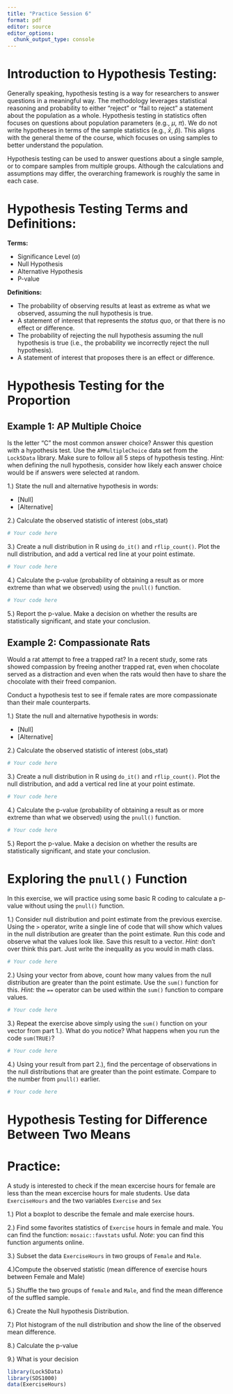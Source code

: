 ```yaml
---
title: "Practice Session 6"
format: pdf
editor: source
editor_options: 
  chunk_output_type: console
---
```


# Introduction to Hypothesis Testing:

Generally speaking, hypothesis testing is a way for researchers to answer questions in a meaningful way. The
methodology leverages statistical reasoning and probability to either "reject" or "fail to reject" 
a statement about the population as a whole. Hypothesis testing in statistics often focuses on questions about population parameters (e.g., $\mu$, $\pi$). We do not write hypotheses in terms of the sample statistics (e.g., $\bar x$, $\hat p$). This aligns with the general theme of the course, which focuses on using samples to better understand the population.\  

Hypothesis testing can be used to answer questions about a single sample, or to compare samples from multiple groups. Although the calculations and assumptions may differ, the overarching framework is roughly the same in each case.

# Hypothesis Testing Terms and Definitions:

**Terms:**

* Significance Level ($\alpha$)
* Null Hypothesis
* Alternative Hypothesis
* P-value

**Definitions:**

* The probability of observing results at least as extreme as what we observed, assuming the null hypothesis is true.
* A statement of interest that represents the *status quo*, or that there is no effect or difference.
* The probability of rejecting the null hypothesis assuming the null hypothesis is true (i.e., the probability we incorrectly reject the null hypothesis).
* A statement of interest that proposes there is an effect or difference.

# Hypothesis Testing for the Proportion

## Example 1: AP Multiple Choice

Is the letter "C" the most common answer choice? Answer this question with a hypothesis test. Use
the `APMultipleChoice` data set from the `Lock5Data` library. Make sure to follow all 5 steps of
hypothesis testing. *Hint:* when defining the null hypothesis, consider how likely each answer choice
would be if answers were selected at random.

1.) State the null and alternative hypothesis in words:

* [Null]
* [Alternative]

2.) Calculate the observed statistic of interest (obs_stat)

```r
# Your code here
```

3.) Create a null distribution in R using `do_it()` and `rflip_count()`. Plot the null distribution, and add a vertical red line at your point estimate.

```r
# Your code here
```

4.) Calculate the p-value (probability of obtaining a result as or more extreme than what we observed) using the `pnull()` function. 

```r
# Your code here
```

5.) Report the p-value. Make a decision on whether the results are statistically significant, and state your conclusion.

## Example 2: Compassionate Rats

Would a rat attempt to free a trapped rat? In a recent study, some rats showed compassion by freeing another trapped rat, even when chocolate served as a distraction and even when the rats would then have to share the chocolate with their freed companion.\ 

Conduct a hypothesis test to see if female rates are more compassionate than their male counterparts. 

1.) State the null and alternative hypothesis in words:

* [Null]
* [Alternative]

2.) Calculate the observed statistic of interest (obs_stat)

```r
# Your code here
```

3.) Create a null distribution in R using `do_it()` and `rflip_count()`. Plot the null distribution, and add a vertical red line at your point estimate.

```r
# Your code here
```

4.) Calculate the p-value (probability of obtaining a result as or more extreme than what we observed) using the `pnull()` function.

```r
# Your code here
```

5.) Report the p-value. Make a decision on whether the results are statistically significant, and state your conclusion.

# Exploring the `pnull()` Function

In this exercise, we will practice using some basic R coding to calculate a p-value without using the `pnull()` function. 

1.) Consider null distribution and point estimate from the previous exercise. Using the `>` operator, write a single line of code that will show which values in the null distribution are greater than the point estimate. Run this code and observe what the values look like. Save this result to a vector. *Hint:* don't over think this part. Just write the inequality as you would in math class.

```r
# Your code here
```

2.) Using your vector from above, count how many values from the null distribution are greater than the point estimate. Use the `sum()` function for this. *Hint:* the `==` operator can be used within the `sum()` function to compare values.

```r
# Your code here
```

3.) Repeat the exercise above simply using the `sum()` function on your vector from part 1.). What do you notice? What happens when you run the code `sum(TRUE)`?

```r
# Your code here
```

4.) Using your result from part 2.), find the percentage of observations in the null distributions that are greater than the point estimate. Compare to the number from `pnull()` earlier.

```r
# Your code here
```

# Hypothesis Testing for Difference Between Two Means

# Practice: 

A study is interested to check if the mean excercise hours for female are less than the mean excercise hours for male students. Use data `ExerciseHours` and the two variables `Exercise` and `Sex`

1.) Plot a boxplot to describe the female and male exercise hours.

2.) Find some favorites statistics of `Exercise` hours in female and male. You can find the function: `mosaic::favstats` usful. *Note*: you can find this function arguments online.

3.) Subset the data `ExerciseHours` in two groups of `Female` and `Male`.

4.)Compute the observed statistic (mean difference of exercise hours between Female and Male)

5.) Shuffle the two groups of `female` and `Male`, and find the mean difference of the suffled sample.

6.) Create the Null hypothesis Distribution.  

7.) Plot histogram of the null distribution and show the line of the observed mean difference.

8.) Calculate the p-value

9.) What is your decision


```r
library(Lock5Data)
library(SDS1000)
data(ExerciseHours)
```


